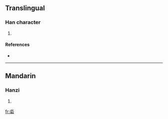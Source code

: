 ==Translingual==

===Han character===
{{Han char|rn=85|rad=水|as=05|sn=9|four=|canj=水一口 (EMR), X水一口 (XEMR)}}

# {{defn|Han|sort=水05}}

====References====
* {{Han ref|kx=0613.040|dkj=17240|hdz=31576.070|uh=6CAF|ud=27823}}

----

==Mandarin==

===Hanzi===
{{cmn-hanzi|pin=[[chí]] ([[chi2]]), [[duò]] ([[duo4]]), [[zǎn]] ([[zan3]])|wg=ch'ih<sup>2</sup>, to<sup>4</sup>, tsan<sup>3</sup>}}

# {{defn|Mandarin}}

[[fr:沯]]